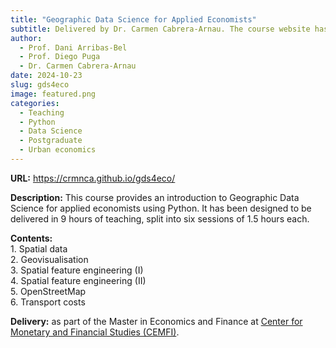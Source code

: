 ```yaml
---
title: "Geographic Data Science for Applied Economists"
subtitle: Delivered by Dr. Carmen Cabrera-Arnau. The course website has been created by Dr. Cabrera-Arnau based on a previous version of the course designed by [Prof. Dani Arribas-Bel](https://darribas.org/), [Prof. Diego Puga](https://diegopuga.org/) and [Carmen Cabrera-Arnau](Dr. https://cabrera-arnau.com/).
author: 
  - Prof. Dani Arribas-Bel
  - Prof. Diego Puga
  - Dr. Carmen Cabrera-Arnau
date: 2024-10-23
slug: gds4eco
image: featured.png
categories:
  - Teaching
  - Python
  - Data Science
  - Postgraduate
  - Urban economics
---
```


**URL:** [https://crmnca.github.io/gds4eco/](https://crmnca.github.io/gds4eco/)

**Description:** This course provides an introduction to Geographic Data Science for applied economists using Python. It has been designed to be delivered in 9 hours of teaching, split into six sessions of 1.5 hours each.

**Contents:**<br>
1. Spatial data<br>
2. Geovisualisation<br>
3. Spatial feature engineering (I)<br>
4. Spatial feature engineering (II)<br>
5. OpenStreetMap<br>
6. Transport costs<br>

**Delivery:** as part of the Master in Economics and Finance at 
[Center for Monetary and Financial Studies (CEMFI)](https://www.cemfi.es/).


